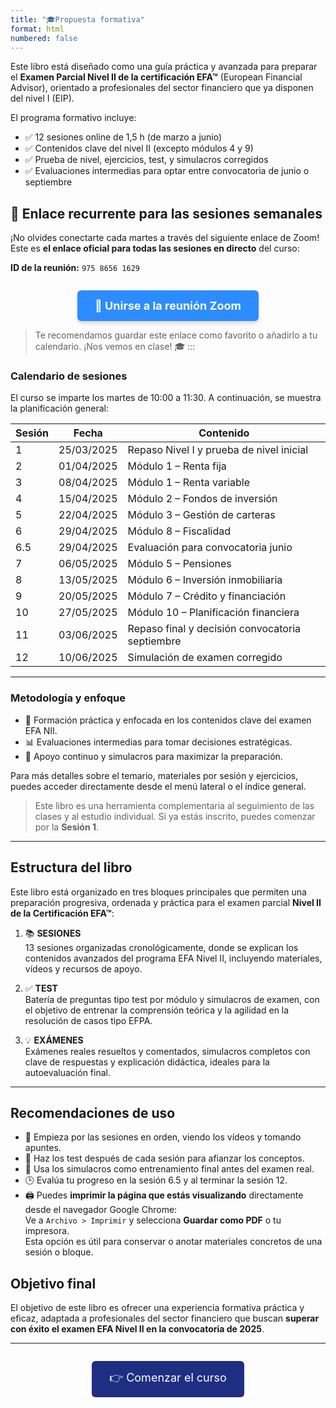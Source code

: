 ```yaml
---
title: "🎓Propuesta formativa"
format: html
numbered: false
---
```


Este libro está diseñado como una guía práctica y avanzada para preparar el **Examen Parcial Nivel II de la certificación EFA™** (European Financial Advisor), orientado a profesionales del sector financiero que ya disponen del nivel I (EIP).

El programa formativo incluye:

-   ✅ 12 sesiones online de 1,5 h (de marzo a junio)
-   ✅ Contenidos clave del nivel II (excepto módulos 4 y 9)
-   ✅ Prueba de nivel, ejercicios, test, y simulacros corregidos
-   ✅ Evaluaciones intermedias para optar entre convocatoria de junio o septiembre

::: {.callout-warning icon="false"}
## 📆 Enlace recurrente para las sesiones semanales

¡No olvides conectarte cada martes a través del siguiente enlace de Zoom! Este es **el enlace oficial para todas las sesiones en directo** del curso:

**ID de la reunión:** `975 8656 1629`

::: {style="text-align: center; margin-top: 2em;"}

<a href="https://zoom.us/j/97586561629" target="_blank" style="
    background-color: #2D8CFF;
    color: white;
    padding: 14px 28px;
    text-decoration: none;
    font-size: 18px;
    border-radius: 6px;
    display: inline-block;
    font-weight: bold;
    box-shadow: 0 4px 6px rgba(0,0,0,0.15);
  ">
  🔗 Unirse a la reunión Zoom
</a>

:::

:::
> Te recomendamos guardar este enlace como favorito o añadirlo a tu calendario. ¡Nos vemos en clase! 🎓
:::

### Calendario de sesiones

El curso se imparte los martes de 10:00 a 11:30. A continuación, se muestra la planificación general:

| Sesión | Fecha      | Contenido                                       |
|--------|------------|-------------------------------------------------|
| 1      | 25/03/2025 | Repaso Nivel I y prueba de nivel inicial        |
| 2      | 01/04/2025 | Módulo 1 – Renta fija                           |
| 3      | 08/04/2025 | Módulo 1 – Renta variable                       |
| 4      | 15/04/2025 | Módulo 2 – Fondos de inversión                  |
| 5      | 22/04/2025 | Módulo 3 – Gestión de carteras                  |
| 6      | 29/04/2025 | Módulo 8 – Fiscalidad                           |
| 6.5    | 29/04/2025 | Evaluación para convocatoria junio              |
| 7      | 06/05/2025 | Módulo 5 – Pensiones                            |
| 8      | 13/05/2025 | Módulo 6 – Inversión inmobiliaria               |
| 9      | 20/05/2025 | Módulo 7 – Crédito y financiación               |
| 10     | 27/05/2025 | Módulo 10 – Planificación financiera            |
| 11     | 03/06/2025 | Repaso final y decisión convocatoria septiembre |
| 12     | 10/06/2025 | Simulación de examen corregido                  |

------------------------------------------------------------------------

### Metodología y enfoque

-   🎯 Formación práctica y enfocada en los contenidos clave del examen EFA NII.
-   📊 Evaluaciones intermedias para tomar decisiones estratégicas.
-   🧠 Apoyo continuo y simulacros para maximizar la preparación.

Para más detalles sobre el temario, materiales por sesión y ejercicios, puedes acceder directamente desde el menú lateral o el índice general.

> Este libro es una herramienta complementaria al seguimiento de las clases y al estudio individual. Si ya estás inscrito, puedes comenzar por la **Sesión 1**.

------------------------------------------------------------------------

## Estructura del libro

Este libro está organizado en tres bloques principales que permiten una preparación progresiva, ordenada y práctica para el examen parcial **Nivel II de la Certificación EFA™**:

1.  📚 **SESIONES**\
    13 sesiones organizadas cronológicamente, donde se explican los contenidos avanzados del programa EFA Nivel II, incluyendo materiales, vídeos y recursos de apoyo.

2.  ✅ **TEST**\
    Batería de preguntas tipo test por módulo y simulacros de examen, con el objetivo de entrenar la comprensión teórica y la agilidad en la resolución de casos tipo EFPA.

3.  💡 **EXÁMENES**\
    Exámenes reales resueltos y comentados, simulacros completos con clave de respuestas y explicación didáctica, ideales para la autoevaluación final.

------------------------------------------------------------------------

## Recomendaciones de uso

-   📅 Empieza por las sesiones en orden, viendo los vídeos y tomando apuntes.\
-   🧠 Haz los test después de cada sesión para afianzar los conceptos.\
-   📝 Usa los simulacros como entrenamiento final antes del examen real.\
-   🕒 Evalúa tu progreso en la sesión 6.5 y al terminar la sesión 12.\
-   🖨️ Puedes **imprimir la página que estás visualizando** directamente desde el navegador Google Chrome:\
    Ve a `Archivo > Imprimir` y selecciona **Guardar como PDF** o tu impresora.\
    Esta opción es útil para conservar o anotar materiales concretos de una sesión o bloque.

## Objetivo final

El objetivo de este libro es ofrecer una experiencia formativa práctica y eficaz, adaptada a profesionales del sector financiero que buscan **superar con éxito el examen EFA Nivel II en la convocatoria de 2025**.

------------------------------------------------------------------------

::: {style="text-align: center; margin-top: 2em;"}
<a href="sesion01_repaso_nivel1.qmd" class="button" style="
    background-color: #1f2e83;
    color: white;
    padding: 14px 28px;
    text-decoration: none;
    font-size: 18px;
    border-radius: 6px;
    display: inline-block;
  "> 👉 Comenzar el curso </a>
:::
